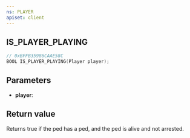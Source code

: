 ```yaml
---
ns: PLAYER
apiset: client
---
```

## IS_PLAYER_PLAYING

```c
// 0xBFFB35986CAAE58C
BOOL IS_PLAYER_PLAYING(Player player);
```

## Parameters
* **player**:

## Return value
Returns true if the ped has a ped, and the ped is alive and not arrested.